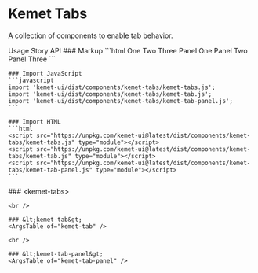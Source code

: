 
<Meta of={TabsStories} />

# Kemet Tabs

A collection of components to enable tab behavior.

<kemet-tabs divider panel-effect="stacked">
  <kemet-tab slot="tab">Usage</kemet-tab>
  <kemet-tab slot="tab">Story</kemet-tab>
  <kemet-tab slot="tab">API</kemet-tab>
  <kemet-tab-panel slot="panel">
    ### Markup
    ```html
    <kemet-tabs>
      <kemet-tab slot="tab">One</kemet-tab>
      <kemet-tab slot="tab">Two</kemet-tab>
      <kemet-tab slot="tab">Three</kemet-tab>
      <kemet-tab-panel slot="panel">Panel One</kemet-tab-panel>
      <kemet-tab-panel slot="panel">Panel Two</kemet-tab-panel>
      <kemet-tab-panel slot="panel">Panel Three</kemet-tab-panel>
    </kemet-tabs>
    ```

    ### Import JavaScript
    ```javascript
    import 'kemet-ui/dist/components/kemet-tabs/kemet-tabs.js';
    import 'kemet-ui/dist/components/kemet-tabs/kemet-tab.js';
    import 'kemet-ui/dist/components/kemet-tabs/kemet-tab-panel.js';
    ```

    ### Import HTML
    ```html
    <script src="https://unpkg.com/kemet-ui@latest/dist/components/kemet-tabs/kemet-tabs.js" type="module"></script>
    <script src="https://unpkg.com/kemet-ui@latest/dist/components/kemet-tabs/kemet-tab.js" type="module"></script>
    <script src="https://unpkg.com/kemet-ui@latest/dist/components/kemet-tabs/kemet-tab-panel.js" type="module"></script>
    ```
  </kemet-tab-panel>
  <kemet-tab-panel slot="panel">
    <Canvas of={TabsStories.SelectByName}  />
    <ArgsTable story={PRIMARY_STORY} />
  </kemet-tab-panel>
  <kemet-tab-panel slot="panel">
    ### &lt;kemet-tabs&gt;
    <ArgsTable of="kemet-tabs" />

    <br />

    ### &lt;kemet-tab&gt;
    <ArgsTable of="kemet-tab" />

    <br />

    ### &lt;kemet-tab-panel&gt;
    <ArgsTable of="kemet-tab-panel" />
  </kemet-tab-panel>
</kemet-tabs>
